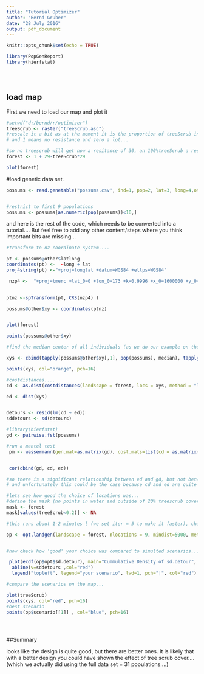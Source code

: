 ```yaml
---
title: "Tutorial Optimizer"
author: "Bernd Gruber"
date: "28 July 2016"
output: pdf_document
---
```


```r
knitr::opts_chunk$set(echo = TRUE)

library(PopGenReport)
library(hierfstat)





```

## load map

First we need to load our map and plot it

```r
#setwd("d:/bernd/r/optimizer")
treeScrub <- raster("treeScrub.asc")
#rescale it a bit as at the moment it is the proportion of treeScrub in a cell (0 .. 1)
# and 1 means no resistance and zero a lot...

#so no treescrub will get now a resitance of 30, an 100%treeScrub a restistance of zero.
forest <- 1 + 29-treeScrub*29

plot(forest)


```


#load genetic data set.

```r

possums <- read.genetable("possums.csv", ind=1, pop=2, lat=3, long=4,other.min=5, other.max=6, oneColPerAll=TRUE)


#restrict to first 9 populations
possums <- possums[as.numeric(pop(possums))<10,]


```



and here is the rest of the code, which needs to be converted into a tutorial....
But feel free to add any other content/steps where you think important bits are missing...

```r



#transform to nz coordinate system....

pt <- possums@other$latlong
coordinates(pt) <-  ~long + lat
proj4string(pt) <-"+proj=longlat +datum=WGS84 +ellps=WGS84"

 nzp4 <-  "+proj=tmerc +lat_0=0 +lon_0=173 +k=0.9996 +x_0=1600000 +y_0=10000000 +ellps=GRS80 +units=m +no_defs"

 
ptnz <-spTransform(pt, CRS(nzp4) )

possums@other$xy <- coordinates(ptnz)


plot(forest)

points(possums@other$xy)

#find the median center of all individuals (as we do our example on the subpopulation level)

xys <- cbind(tapply(possums@other$xy[,1], pop(possums), median), tapply(possums@other$xy[,2], pop(possums), median))

points(xys, col="orange", pch=16)

#costdistances....
cd <- as.dist(costdistances(landscape = forest, locs = xys, method = "leastcost", NN=8))

ed <- dist(xys)


detours <- resid(lm(cd ~ ed))
sddetours <- sd(detours)

#library(hierfstat)
gd <- pairwise.fst(possums)

#run a mantel test
 pm <- wassermann(gen.mat=as.matrix(gd), cost.mats=list(cd = as.matrix(cd)), eucl.mat = as.matrix(ed))


 cor(cbind(gd, cd, ed))

#so there is a significant relationship between ed and gd, but not between 
# and unfortunately this could be the case because cd and ed are quite highly correlated (0.58)

#lets see how good the choice of locations was...
#define the mask (no points in water and outside of 20% treescrub cover 
mask <- forest
mask[values(treeScrub<0.2)] <- NA

#this runs about 1-2 minutes [ (we set iter = 5 to make it faster), change it to 100  or so ~ 30 minutes to have a better comparison...

op <- opt.landgen(landscape = forest, nlocations = 9, mindist=5000, method="leastcost", NN=8, iter=5, mask=mask)


#now check how 'good' your choice was compared to simulted scenarios...

 plot(ecdf(op$opt$sd.detour), main="Cummulative Density of sd.detour", xlab="cummulative frequency of sd(detours)", xlim=range(op$opt$sd.detour, sddetours))
  abline(v=sddetours ,col="red")
  legend("topleft", legend="your scenario", lwd=1, pch="|", col="red")

#compare the scenarios on the map...

plot(treeScrub)
points(xys, col="red", pch=16)
#best scenario
points(op$scenario[[1]] , col="blue", pch=16)





```

##Summary

looks like the design is quite good, but there are better ones. It is likely that with a better design you could have shown the effect of tree scrub cover.... (which we actually did using the full data set = 31 populations....)




